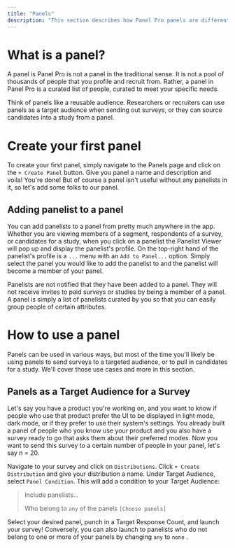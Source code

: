 ```yaml
---
title: "Panels"
description: "This section describes how Panel Pro panels are different from traditional panels, as well as the use cases for panels in Panel Pro."
---
```


# What is a panel?

A panel is Panel Pro is not a panel in the traditional sense.  It is not a pool of thousands of people that you profile and recruit from.  Rather, a panel in Panel Pro is a curated list of people, curated to meet your specific needs.

Think of panels like a reusable audience.  Researchers or recruiters can use panels as a target audience when sending out surveys, or they can source candidates into a study from a panel.

# Create your first panel

To create your first panel, simply navigate to the Panels page and click on the `+ Create Panel` button.  Give you panel a name and description and voila\!  You're done\!  But of course a panel isn't useful without any panelists in it, so let's add some folks to our panel.

## Adding panelist to a panel

You can add panelists to a panel from pretty much anywhere in the app.  Whether you are viewing members of a segment, respondents of a survey, or candidates for a study, when you click on a panelist the Panelist Viewer will pop up and display the panelist's profile.  On the top-right hand of the panelist's profile is a `...` menu with an `Add to Panel...` option.  Simply select the panel you would like to add the panelist to and the panelist will become a member of your panel.

Panelists are not notified that they have been added to a panel.  They will not receive invites to paid surveys or studies by being a member of a panel.  A panel is simply a list of panelists curated by you so that you can easily group people of certain attributes.

# How to use a panel

Panels can be used in various ways, but most of the time you'll likely be using panels to send surveys to a targeted audience, or to pull in candidates for a study.  We'll cover those use cases and more in this section.

## Panels as a Target Audience for a Survey

Let's say you have a product you're working on, and you want to know if people who use that product prefer the UI to be displayed in light mode, dark mode, or if they prefer to use their system's settings.  You already built a panel of people who you know use your product and you also have a survey ready to go that asks them about their preferred modes.  Now you want to send this survey to a certain number of people in your panel, let's say n = 20.

Navigate to your survey and click on `Distributions`.  Click `+ Create Distribution` and give your distribution a name.  Under Target Audience, select `Panel Condition`.  This will add a condition to your Target Audience:

> Include panelists...
>
> Who belong to `any` of the panels `[Choose panels]`

Select your desired panel, punch in a Target Response Count, and launch your survey\!  Conversely, you can also launch to panelists who do not belong to one or more of your panels by changing `any` to `none` .